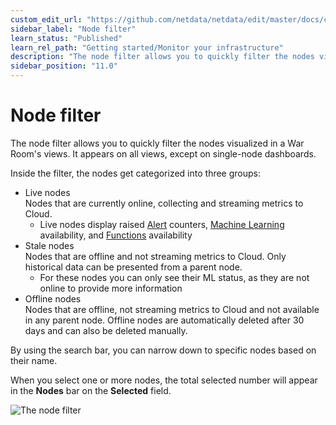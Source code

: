 ```yaml
---
custom_edit_url: "https://github.com/netdata/netdata/edit/master/docs/cloud/visualize/node-filter.md"
sidebar_label: "Node filter"
learn_status: "Published"
learn_rel_path: "Getting started/Monitor your infrastructure"
description: "The node filter allows you to quickly filter the nodes visualized in a War Room's views."
sidebar_position: "11.0"
---
```

# Node filter

The node filter allows you to quickly filter the nodes visualized in a War Room's views.
It appears on all views, except on single-node dashboards.

Inside the filter, the nodes get categorized into three groups:

- Live nodes  
  Nodes that are currently online, collecting and streaming metrics to Cloud.
  - Live nodes display 
  raised [Alert](/docs/getting-started/monitor-your-infrastructure/view-active-alerts) counters,
   [Machine Learning](/docs/troubleshooting-and-machine-learning/machine-learning-ml-powered-anomaly-detection) availability, 
   and [Functions](/docs/troubleshooting-and-machine-learning/functions) availability
- Stale nodes  
  Nodes that are offline and not streaming metrics to Cloud. Only historical data can be presented from a parent node.
  - For these nodes you can only see their ML status, as they are not online to provide more information
- Offline nodes  
  Nodes that are offline, not streaming metrics to Cloud and not available in any parent node.
  Offline nodes are automatically deleted after 30 days and can also be deleted manually.

By using the search bar, you can narrow down to specific nodes based on their name.

When you select one or more nodes, the total selected number will appear in the **Nodes** bar on the **Selected** field.

![The node filter](https://user-images.githubusercontent.com/70198089/225249850-60ce4fcc-4398-4412-a6b5-6082308f4e60.png)
